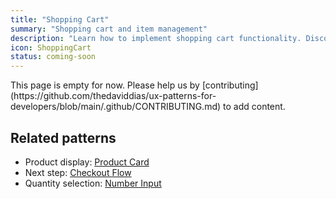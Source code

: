 ```yaml
---
title: "Shopping Cart"
summary: "Shopping cart and item management"
description: "Learn how to implement shopping cart functionality. Discover best practices for cart management, item updates, and persistent storage."
icon: ShoppingCart
status: coming-soon
---
```


<Callout type="warning">
  This page is empty for now. Please help us by
  [contributing](https://github.com/thedaviddias/ux-patterns-for-developers/blob/main/.github/CONTRIBUTING.md)
  to add content.
</Callout>

## Related patterns

- Product display: [Product Card](/patterns/e-commerce/product-card)
- Next step: [Checkout Flow](/patterns/e-commerce/checkout)
- Quantity selection: [Number Input](/patterns/forms/text-field)
